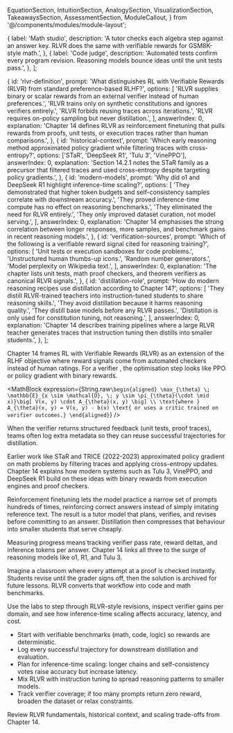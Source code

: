   EquationSection,
  IntuitionSection,
  AnalogySection,
  VisualizationSection,
  TakeawaysSection,
  AssessmentSection,
  ModuleCallout,
} from '@/components/modules/module-layout';

  {
    label: 'Math studio',
    description:
      'A tutor checks each algebra step against an answer key. RLVR does the same with verifiable rewards for GSM8K-style math.',
  },
  {
    label: 'Code judge',
    description:
      'Automated tests confirm every program revision. Reasoning models bounce ideas until the unit tests pass.',
  },
];

  {
    id: 'rlvr-definition',
    prompt: 'What distinguishes RL with Verifiable Rewards (RLVR) from standard preference-based RLHF?',
    options: [
      'RLVR supplies binary or scalar rewards from an external verifier instead of human preferences.',
      'RLVR trains only on synthetic constitutions and ignores verifiers entirely.',
      'RLVR forbids reusing traces across iterations.',
      'RLVR requires on-policy sampling but never distillation.',
    ],
    answerIndex: 0,
    explanation:
      'Chapter 14 defines RLVR as reinforcement finetuning that pulls rewards from proofs, unit tests, or execution traces rather than human comparisons.',
  },
  {
    id: 'historical-context',
    prompt: 'Which early reasoning method approximated policy gradient while filtering traces with cross-entropy?',
    options: ['STaR', 'DeepSeek R1', 'Tulu 3', 'VinePPO'],
    answerIndex: 0,
    explanation:
      'Section 14.2.1 notes the STaR family as a precursor that filtered traces and used cross-entropy despite targeting policy gradients.',
  },
  {
    id: 'modern-models',
    prompt: 'Why did o1 and DeepSeek R1 highlight inference-time scaling?',
    options: [
      'They demonstrated that higher token budgets and self-consistency samples correlate with downstream accuracy.',
      'They proved inference-time compute has no effect on reasoning benchmarks.',
      'They eliminated the need for RLVR entirely.',
      'They only improved dataset curation, not model serving.',
    ],
    answerIndex: 0,
    explanation:
      'Chapter 14 emphasises the strong correlation between longer responses, more samples, and benchmark gains in recent reasoning models.',
  },
  {
    id: 'verification-sources',
    prompt: 'Which of the following is a verifiable reward signal cited for reasoning training?',
    options: [
      'Unit tests or execution sandboxes for code problems.',
      'Unstructured human thumbs-up icons.',
      'Random number generators.',
      'Model perplexity on Wikipedia text.',
    ],
    answerIndex: 0,
    explanation:
      'The chapter lists unit tests, math proof checkers, and theorem verifiers as canonical RLVR signals.',
  },
  {
    id: 'distillation-role',
    prompt: 'How do modern reasoning recipes use distillation according to Chapter 14?',
    options: [
      'They distill RLVR-trained teachers into instruction-tuned students to share reasoning skills.',
      'They avoid distillation because it harms reasoning quality.',
      'They distill base models before any RLVR passes.',
      'Distillation is only used for constitution tuning, not reasoning.',
    ],
    answerIndex: 0,
    explanation:
      'Chapter 14 describes training pipelines where a large RLVR teacher generates traces that instruction tuning then distills into smaller students.',
  },
];

<EquationSection id="equation" title="RLVR Objective">
  <p>
    Chapter&nbsp;14 frames RL with Verifiable Rewards (RLVR) as an extension of the RLHF objective where reward signals come from automated checkers instead of human ratings. For a verifier
    <MathInline expression={String.raw`V(x, y) \in \{0, 1\}`} />, the optimisation step looks like PPO or policy gradient with binary rewards.
  </p>

  <MathBlock
    expression={String.raw`\begin{aligned}
\max_{\theta} \; \mathbb{E}_{x \sim \mathcal{D}, \; y \sim \pi_{\theta}(\cdot \mid x)}\big[ V(x, y) \cdot A_{\theta}(x, y) \big] \\
\text{where } A_{\theta}(x, y) = V(x, y) - b(x) \text{ or uses a critic trained on verifier outcomes.}
\end{aligned}`}
  />

  <ModuleCallout>
    When the verifier returns structured feedback (unit tests, proof traces), teams often log extra metadata so they can reuse successful trajectories for distillation.
  </ModuleCallout>
</EquationSection>

<IntuitionSection id="intuition" title="From STaR to RLVR">
  <p>
    Earlier work like STaR and TRICE (2022-2023) approximated policy gradient on math problems by filtering traces and applying cross-entropy updates. Chapter&nbsp;14 explains how modern systems such as Tulu&nbsp;3, VinePPO, and DeepSeek&nbsp;R1 build on these ideas with binary rewards from execution engines and proof checkers.
  </p>
  <p>
    Reinforcement finetuning lets the model practice a narrow set of prompts hundreds of times, reinforcing correct answers instead of simply imitating reference text. The result is a tutor model that plans, verifies, and revises before committing to an answer. Distillation then compresses that behaviour into smaller students that serve cheaply.
  </p>
  <ModuleCallout>
    Measuring progress means tracking verifier pass rate, reward deltas, and inference tokens per answer. Chapter&nbsp;14 links all three to the surge of reasoning models like o1, R1, and Tulu&nbsp;3.
  </ModuleCallout>
</IntuitionSection>

<AnalogySection id="analogy" title="Analogy: Math Tutor Studio">
  <p>
    Imagine a classroom where every attempt at a proof is checked instantly. Students revise until the grader signs off, then the solution is archived for future lessons. RLVR converts that workflow into code and math benchmarks.
  </p>
  <AnalogyComparison items={analogyItems} />
</AnalogySection>

<VisualizationSection id="visualization" title="Reasoning Practice Lab">
  <p>
    Use the labs to step through RLVR-style revisions, inspect verifier gains per domain, and see how inference-time scaling affects accuracy, latency, and cost.
  </p>
  <ReasoningChainLab />
  <RlvrRewardExplorer />
  <InferenceScalingChart />
</VisualizationSection>

<TakeawaysSection id="takeaways" title="Operational Notes">
  <ul>
    <li>Start with verifiable benchmarks (math, code, logic) so rewards are deterministic.</li>
    <li>Log every successful trajectory for downstream distillation and evaluation.</li>
    <li>Plan for inference-time scaling: longer chains and self-consistency votes raise accuracy but increase latency.</li>
    <li>Mix RLVR with instruction tuning to spread reasoning patterns to smaller models.</li>
    <li>Track verifier coverage; if too many prompts return zero reward, broaden the dataset or relax constraints.</li>
  </ul>
</TakeawaysSection>

<AssessmentSection id="assessment" title="Reasoning Training Check">
  <p>Review RLVR fundamentals, historical context, and scaling trade-offs from Chapter&nbsp;14.</p>
  <AssessmentQuiz questions={assessmentQuestions} />
</AssessmentSection>
